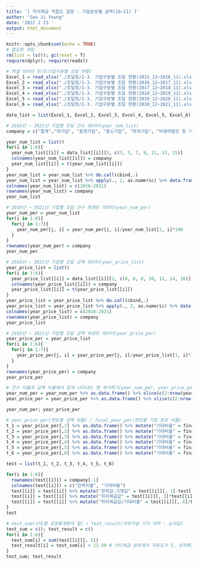 ---
title: '[ 카이제곱 적합도 검정 - 기업분포별 금액(16~21) ]'
author: "Seo Ji Young"
date: '2022 2 23 '
output: html_document
---

```{r setup, include=FALSE}
knitr::opts_chunk$set(echo = TRUE)
# 필요한 세팅
rm(list = ls()); gc(reset = T)
require(dplyr); require(readxl)
```

```{r}
# 엑셀 데이터 읽기(기업구분별 조달 현황)
Excel_1 = read_xlsx("./조달청/1-3. 기업구분별 조달 현황(2015_12~2016_11).xlsx") %>% data.frame(stringsAsFactors = F)
Excel_2 = read_xlsx("./조달청/1-3. 기업구분별 조달 현황(2016_12~2017_11).xlsx") %>% data.frame(stringsAsFactors = F)
Excel_3 = read_xlsx("./조달청/1-3. 기업구분별 조달 현황(2017_12~2018_11).xlsx") %>% data.frame(stringsAsFactors = F)
Excel_4 = read_xlsx("./조달청/1-3. 기업구분별 조달 현황(2018_12~2019_11).xlsx") %>% data.frame(stringsAsFactors = F)
Excel_5 = read_xlsx("./조달청/1-3. 기업구분별 조달 현황(2019_12~2020_11).xlsx") %>% data.frame(stringsAsFactors = F)
Excel_6 = read_xlsx("./조달청/1-3. 기업구분별 조달 현황(2020_12~2021_11).xlsx") %>% data.frame(stringsAsFactors = F)

data_list = list(Excel_1, Excel_2, Excel_3, Excel_4, Excel_5, Excel_6)

# 2016년 ~ 2021년 기업별 조달 건수 데이터(year_num_list)
company = c("합계","대기업", "중견기업", "중소기업", "외국기업", "비영리법인 등 기타", "미분류")

year_num_list = list()
for(i in 1:6){
  year_num_list[[i]] = data_list[[i]][2, c(3, 5, 7, 9, 11, 13, 15)]
  colnames(year_num_list[[i]]) = company
  year_num_list[[i]] = t(year_num_list[[i]])
}
year_num_list = year_num_list %>% do.call(cbind,.)
year_num_list = year_num_list %>% apply(., 2, as.numeric) %>% data.frame(stringsAsFactors = F)
colnames(year_num_list) = c(2016:2021)
rownames(year_num_list) = company
year_num_list

# 2016년 ~ 2021년 기업별 조달 건수 퍼센트 데이터(year_num_per)
year_num_per = year_num_list
for(i in 1:6){
  for(j in 1:7){
    year_num_per[j, i] = year_num_per[j, i]/year_num_list[1, i]*100
  }
}
rownames(year_num_per) = company
year_num_per

# 2016년 ~ 2021년 기업별 조달 금액 데이터(year_price_list)
year_price_list = list()
for(i in 1:6){
  year_price_list[[i]] = data_list[[i]][2, c(4, 6, 8, 10, 12, 14, 16)]
  colnames(year_price_list[[i]]) = company
  year_price_list[[i]] = t(year_price_list[[i]])
}
year_price_list = year_price_list %>% do.call(cbind,.)
year_price_list = year_price_list %>% apply(., 2, as.numeric) %>% data.frame(stringsAsFactors = F)
colnames(year_price_list) = c(2016:2021)
rownames(year_price_list) = company
year_price_list

# 2016년 ~ 2021년 기업별 조달 금액 퍼센트 데이터(year_price_per)
year_price_per = year_price_list
for(i in 1:6){
  for(j in 1:7){
    year_price_per[j, i] = year_price_per[j, i]/year_price_list[1, i]*100
  }
}
rownames(year_price_per) = company
year_price_per

# 건수 비율과 금액 비율에서 합계 나타내는 행 제거하기(year_num_per, year_price_per)
year_num_per = year_num_per %>% as.data.frame() %>% slice(c(2:nrow(year_num_per)))
year_price_per = year_price_per %>% as.data.frame() %>% slice(c(2:nrow(year_price_per)))

year_num_per; year_price_per

# year_price_per(연도별 금액 비율) / final_year_per(연도별 기업 분포 비율)
t_1 = year_price_per[,1] %>% as.data.frame() %>% mutate("기대비율" = final_year_per[, 1])
t_2 = year_price_per[,2] %>% as.data.frame() %>% mutate("기대비율" = final_year_per[, 2])
t_3 = year_price_per[,3] %>% as.data.frame() %>% mutate("기대비율" = final_year_per[, 3])
t_4 = year_price_per[,4] %>% as.data.frame() %>% mutate("기대비율" = final_year_per[, 4])
t_5 = year_price_per[,5] %>% as.data.frame() %>% mutate("기대비율" = final_year_per[, 5])
t_6 = year_price_per[,6] %>% as.data.frame() %>% mutate("기대비율" = final_year_per[, 6])

test = list(t_1, t_2, t_3, t_4, t_5, t_6)

for(i in 1:6){
  rownames(test[[i]]) = company[-1]
  colnames(test[[i]]) = c("관측비율", "기대비율")
  test[[i]] = test[[i]] %>% mutate("관측값-기댓값" = test[[i]][, 1]-test[[i]][, 2])
  test[[i]] = test[[i]] %>% mutate("차이제곱값" = test[[i]][, 3]*test[[i]][, 3])
  test[[i]] = test[[i]] %>% mutate("차이제곱값/기대비율" = test[[i]][, 4]/test[[i]][, 2])
}
test

# test_sum(년도별 검정통계량의 합) / test_result(귀무가설 기각 여부 - 논리값)
test_sum = c(); test_result = c()
for(i in 1:6){
  test_sum[i] = sum(test[[i]][, 5])
  test_result[i] = test_sum[i] > 12.59 # 카이제곱 분포에서 자유도가 5, 유의확률 0.05인 카이제곱 값
}
test_sum; test_result
```